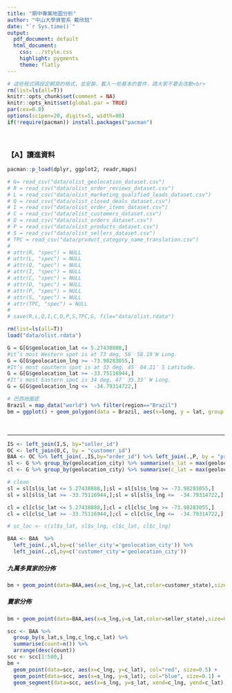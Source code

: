 ```yaml
---
title: "期中專案地圖分析"
author: "中山大學資管系 戴欣鈺"
date: "`r Sys.time()`"
output:
  pdf_document: default
  html_document:
    css: ../style.css
    highlight: pygments
    theme: flatly
---
```


```r
# 這些程式碼設定網頁的格式，並安裝、載入一些基本的套件，請大家不要去改動<br>
rm(list=ls(all=T))
knitr::opts_chunk$set(comment = NA)
knitr::opts_knit$set(global.par = TRUE)
par(cex=0.8)
options(scipen=20, digits=5, width=80)
if(!require(pacman)) install.packages("pacman")
```
<br>

### 【A】讀進資料
```r
pacman::p_load(dplyr, ggplot2, readr,maps)
```

```r
# G= read_csv("data/olist_geolocation_dataset.csv")
# R = read_csv("data/olist_order_reviews_dataset.csv")
# L = read_csv("data/olist_marketing_qualified_leads_dataset.csv")
# Q = read_csv("data/olist_closed_deals_dataset.csv")
# I = read_csv("data/olist_order_items_dataset.csv")
# C = read_csv("data/olist_customers_dataset.csv")
# O = read_csv("data/olist_orders_dataset.csv")
# P = read_csv("data/olist_products_dataset.csv")
# S = read_csv("data/olist_sellers_dataset.csv")
# TPC = read_csv("data/product_category_name_translation.csv")
# 
# attr(R, "spec") = NULL
# attr(L, "spec") = NULL
# attr(Q, "spec") = NULL
# attr(I, "spec") = NULL
# attr(C, "spec") = NULL
# attr(O, "spec") = NULL
# attr(P, "spec") = NULL
# attr(S, "spec") = NULL
# attr(TPC, "spec") = NULL
# 
# save(R,L,Q,I,C,O,P,S,TPC,G, file="data/olist.rdata")
```

```r
rm(list=ls(all=T))
load("data/olist.rdata")
```


```r
G = G[G$geolocation_lat <= 5.27438888,]
#it’s most Western spot is at 73 deg, 58′ 58.19″W Long.
G = G[G$geolocation_lng >= -73.98283055,]
#It’s most southern spot is at 33 deg, 45′ 04.21″ S Latitude.
G = G[G$geolocation_lat >= -33.75116944,]
#It’s most Eastern spot is 34 deg, 47′ 35.33″ W Long.
G = G[G$geolocation_lng <=  -34.79314722,]

# 巴西地圖底
Brazil = map_data("world") %>% filter(region=="Brazil")
bm = ggplot() + geom_polygon(data = Brazil, aes(x=long, y = lat, group = group), fill="aliceblue");bm

```

<br><hr>
```r
IS <- left_join(I,S, by="seller_id")
OC <- left_join(O,C, by = "customer_id")
BAA <- OC %>% left_join(.,IS,by="order_id") %>% left_join(.,P, by = "product_id") 
sl <- G %>% group_by(geolocation_city) %>% summarise(s_lat = max(geolocation_lat),s_lng=max(geolocation_lng))
cl <- G %>% group_by(geolocation_city) %>% summarise(c_lat = max(geolocation_lat),c_lng=max(geolocation_lng))

# clean
sl = sl[sl$s_lat <= 5.27438888,];sl = sl[sl$s_lng >= -73.98283055,]
sl = sl[sl$s_lat >= -33.75116944,];sl = sl[sl$s_lng <=  -34.79314722,]

cl = cl[cl$c_lat <= 5.27438888,];cl = cl[cl$c_lng >= -73.98283055,]
cl = cl[cl$c_lat >= -33.75116944,];cl = cl[cl$c_lng <=  -34.79314722,]

# sc_loc <- c(sl$s_lat, sl$s_lng, cl$c_lat, cl$c_lng)
```
```r
BAA <- BAA  %>%
  left_join(.,sl,by=c('seller_city'='geolocation_city')) %>%
  left_join(.,cl,by=c('customer_city'='geolocation_city'))
```
##### 九萬多買家的分佈
```r
bm + geom_point(data=BAA,aes(x=c_lng,y=c_lat,color=customer_state),size=0.1)
```
##### 賣家分佈
```r
bm + geom_point(data=BAA,aes(x=s_lng,y=s_lat,color=seller_state),size=0.5)
```

```r
scc <- BAA %>%
  group_by(s_lat,s_lng,c_lng,c_lat) %>%
  summarise(count=n()) %>%
  arrange(desc(count))
scc <- scc[1:500,]
bm +  
  geom_point(data=scc, aes(x=c_lng, y=c_lat), col="red", size=0.5) +
  geom_point(data=scc, aes(x=s_lng, y=s_lat), col="blue", size=0.1) +
  geom_segment(data=scc, aes(x=s_lng, y=s_lat, xend=c_lng, yend=c_lat), col="black", size=.02)
```


<br>